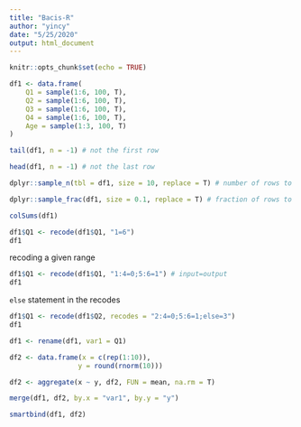 ```yaml
---
title: "Bacis-R"
author: "yincy"
date: "5/25/2020"
output: html_document
---
```


```r
knitr::opts_chunk$set(echo = TRUE)
```


```r
df1 <- data.frame(
    Q1 = sample(1:6, 100, T),
    Q2 = sample(1:6, 100, T),
    Q3 = sample(1:6, 100, T),
    Q4 = sample(1:6, 100, T),
    Age = sample(1:3, 100, T)
)

tail(df1, n = -1) # not the first row
```

```r
head(df1, n = -1) # not the last row
```

```r
dplyr::sample_n(tbl = df1, size = 10, replace = T) # number of rows to sample
```

```r
dplyr::sample_frac(df1, size = 0.1, replace = T) # fraction of rows to sample
```

```r
colSums(df1)
```

```r
df1$Q1 <- recode(df1$Q1, "1=6")
df1
```

recoding a given range  
```r
df1$Q1 <- recode(df1$Q1, "1:4=0;5:6=1") # input=output
df1
```

`else` statement in the recodes  
```r
df1$Q1 <- recode(df1$Q2, recodes = "2:4=0;5:6=1;else=3")
df1
```


```r
df1 <- rename(df1, var1 = Q1)
```

```r
df2 <- data.frame(x = c(rep(1:10)), 
                 y = round(rnorm(10)))

df2 <- aggregate(x ~ y, df2, FUN = mean, na.rm = T)
```


```r
merge(df1, df2, by.x = "var1", by.y = "y")
```

```r
smartbind(df1, df2)
```




















